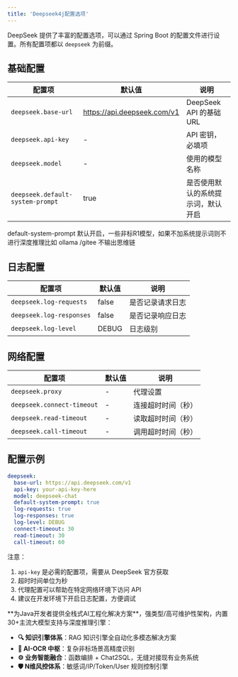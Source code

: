 ```yaml
---
title: 'Deepseek4j配置选项'
---
```


DeepSeek 提供了丰富的配置选项，可以通过 Spring Boot 的配置文件进行设置。所有配置项都以 `deepseek` 为前缀。

## 基础配置

| 配置项 | 默认值 | 说明 |
|--------|---------|------|
| `deepseek.base-url` | https://api.deepseek.com/v1 | DeepSeek API 的基础 URL |
| `deepseek.api-key` | - | API 密钥，必填项 |
| `deepseek.model` | - | 使用的模型名称 |
| `deepseek.default-system-prompt` | true | 是否使用默认的系统提示词，默认开启 |

<Warning>default-system-prompt 默认开启，一些非标R1模型，如果不加系统提示词则不进行深度推理比如 ollama /gitee 不输出思维链</Warning>


## 日志配置

| 配置项 | 默认值 | 说明 |
|--------|---------|------|
| `deepseek.log-requests` | false | 是否记录请求日志 |
| `deepseek.log-responses` | false | 是否记录响应日志 |
| `deepseek.log-level` | DEBUG | 日志级别 |

## 网络配置

| 配置项 | 默认值 | 说明 |
|--------|---------|------|
| `deepseek.proxy` | - | 代理设置 |
| `deepseek.connect-timeout` | - | 连接超时时间（秒） |
| `deepseek.read-timeout` | - | 读取超时时间（秒） |
| `deepseek.call-timeout` | - | 调用超时时间（秒） |

## 配置示例

```yaml
deepseek:
  base-url: https://api.deepseek.com/v1
  api-key: your-api-key-here
  model: deepseek-chat
  default-system-prompt: true
  log-requests: true
  log-responses: true
  log-level: DEBUG
  connect-timeout: 30
  read-timeout: 30
  call-timeout: 60
```

注意：
1. `api-key` 是必需的配置项，需要从 DeepSeek 官方获取
2. 超时时间单位为秒
3. 代理配置可以帮助在特定网络环境下访问 API
4. 建议在开发环境下开启日志配置，方便调试

<Card title="PIG AI应用开发平台 | 适合中大型企业构建自主可控的AI中台" icon="link" href="https://ai.pig4cloud.com">
**为Java开发者提供全栈式AI工程化解决方案**，强类型/高可维护性架构，内置30+主流大模型支持与深度推理引擎：

- **🔍 知识引擎体系**：RAG 知识引擎全自动化多模态解决方案
- **📝 AI-OCR 中枢**：复杂非标场景高精度识别
- **⚙️ 业务智能融合**：函数编排 + Chat2SQL，无缝对接现有业务系统
- **🛡️ N维风控体系**：敏感词/IP/Token/User 规则控制引擎
</Card>
